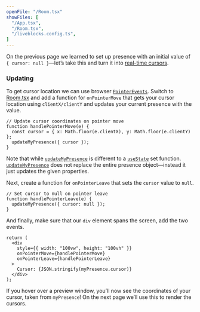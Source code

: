 ```yaml
---
openFile: "/Room.tsx"
showFiles: [
  "/App.tsx",
  "/Room.tsx",
  "/liveblocks.config.ts",
]
---
```


On the previous page we learned to set up presence with an initial value of `{ cursor: null }`—let’s take this and turn it into [real-time cursors](/examples/live-cursors).

### Updating

To get cursor location we can use browser [`PointerEvents`](https://developer.mozilla.org/en-US/docs/Web/API/Pointer_events). Switch to [Room.tsx][] and add a function for `onPointerMove` that gets your cursor location using `clientX/clientY` and updates your current presence with the value.

```tsx
// Update cursor coordinates on pointer move
function handlePointerMove(e) {
  const cursor = { x: Math.floor(e.clientX), y: Math.floor(e.clientY) };
  updateMyPresence({ cursor });
}
```

<Banner title="updateMyPresence">

Note that while [`updateMyPresence`][] is different to a [`useState`](https://react.dev/reference/react/useState) set function. [`updateMyPresence`][] does not replace the entire presence object—instead it just updates the given properties.

</Banner>

Next, create a function for `onPointerLeave` that sets the `cursor` value to `null`.

```tsx
// Set cursor to null on pointer leave
function handlePointerLeave(e) {
  updateMyPresence({ cursor: null });
}
```

And finally, make sure that our `div` element spans the screen, add the two events.

```tsx highlight="3-5"
return (
  <div
    style={{ width: "100vw", height: "100vh" }}
    onPointerMove={handlePointerMove}
    onPointerLeave={handlePointerLeave}
  >
    Cursor: {JSON.stringify(myPresence.cursor)}
  </div>
);
```

If you hover over a preview window, you’ll now see the coordinates of your cursor, taken from `myPresence`! On the next page we’ll use this to render the cursors.

[`RoomProvider`]: /docs/api-reference/liveblocks-react#RoomProvider
[`useMyPresence`]: /docs/api-reference/liveblocks-react#useMyPresence
[`updateMyPresence`]: /docs/api-reference/liveblocks-react#useMyPresence

[liveblocks.config.ts]: #/liveblocks.config.ts
[App.tsx]: #/App.tsx
[Room.tsx]: #/Room.tsx
